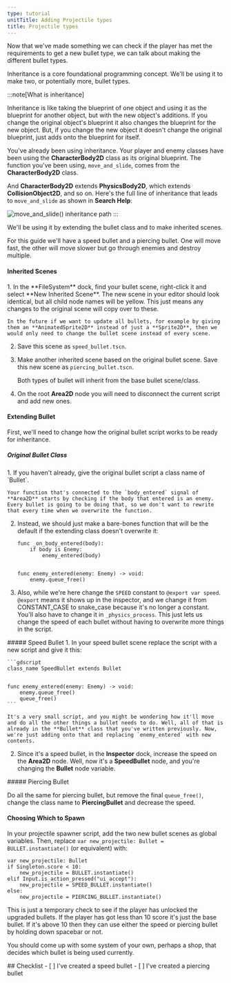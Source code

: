 ```yaml
---
type: tutorial
unitTitle: Adding Projectile types
title: Projectile types
---
```




Now that we've made something we can check if the player has met the requirements to get a new bullet type, we can talk about making the different bullet types.

Inheritance is a core foundational programming concept. We'll be using it to make two, or potentially more, bullet types.

:::note[What is inheritance]

Inheritance is like taking the blueprint of one object and using it as the blueprint for another object, but with the new object's additions. If you change the original object's blueprint it also changes the blueprint for the new object. But, if you change the new object it doesn't change the original blueprint, just adds onto the blueprint for itself.

You've already been using inheritance. Your player and enemy classes have been using the **CharacterBody2D** class as its original blueprint. The function you've been using, `move_and_slide`, comes from the **CharacterBody2D** class.

And **CharacterBody2D** extends **PhysicsBody2D**, which extends **CollisionObject2D**, and so on. Here's the full line of inheritance that leads to `move_and_slide` as shown in **Search Help**:

![move_and_slide() inheritance path](/src/assets/godot/genres/MoveAndSlideInheritance.png)
:::

We'll be using it by extending the bullet class and to make inherited scenes.

For this guide we'll have a speed bullet and a piercing bullet. One will move fast, the other will move slower but go through enemies and destroy multiple.

#### Inherited Scenes
<Steps>
1. In the **FileSystem** dock, find your bullet scene, right-click it and select **New Inherited Scene**. The new scene in your editor should look identical, but all child node names will be yellow. This just means any changes to the original scene will copy over to these.

    In the future if we want to update all bullets, for example by giving them an **AnimatedSprite2D** instead of just a **Sprite2D**, then we would only need to change the bullet scene instead of every scene.

2. Save this scene as `speed_bullet.tscn`.

3. Make another inherited scene based on the original bullet scene. Save this new scene as `piercing_bullet.tscn`.

    Both types of bullet will inherit from the base bullet scene/class.

4. On the root **Area2D** node you will need to disconnect the current script and add new ones.

</Steps>

#### Extending Bullet

First, we'll need to change how the original bullet script works to be ready for inheritance.

##### Original Bullet Class

<Steps>
1. If you haven't already, give the original bullet script a class name of `Bullet`.

    Your function that's connected to the `body_entered` signal of **Area2D** starts by checking if the body that entered is an enemy. Every bullet is going to be doing that, so we don't want to rewrite that every time when we overwrite the function.

2. Instead, we should just make a bare-bones function that will be the default if the extending class doesn't overwrite it:

    ```gdscript
    func _on_body_entered(body):
        if body is Enemy:
            enemy_entered(body)


    func enemy_entered(enemy: Enemy) -> void:
        enemy.queue_free()
    ```

3. Also, while we're here change the `SPEED` constant to `@export var speed`. `@export` means it shows up in the inspector, and we change it from CONSTANT_CASE to snake_case because it's no longer a constant. You'll also have to change it in `_physics_process`. This just lets us change the speed of each bullet without having to overwrite more things in the script.
</Steps>
##### Speed Bullet
<Steps>
1. In your speed bullet scene replace the script with a new script and give it this:

    ```gdscript
    class_name SpeedBullet extends Bullet


    func enemy_entered(enemy: Enemy) -> void:
        enemy.queue_free()
        queue_free()
    ```

    It's a very small script, and you might be wondering how it'll move and do all the other things a bullet needs to do. Well, all of that is already in the **Bullet** class that you've written previously. Now, we're just adding onto that and replacing `enemy_entered` with new contents.

2. Since it's a speed bullet, in the **Inspector** dock, increase the speed on the **Area2D** node. Well, now it's a **SpeedBullet** node, and you're changing the **Bullet** node variable.
</Steps>
##### Piercing Bullet

Do all the same for piercing bullet, but remove the final `queue_free()`, change the class name to **PiercingBullet** and decrease the speed.

#### Choosing Which to Spawn

In your projectile spawner script, add the two new bullet scenes as global variables. Then, replace `var new_projectile: Bullet = BULLET.instantiate()` (or equivalent) with:

```gdscript
var new_projectile: Bullet
if Singleton.score < 10:
	new_projectile = BULLET.instantiate()
elif Input.is_action_pressed("ui_accept"):
	new_projectile = SPEED_BULLET.instantiate()
else:
	new_projectile = PIERCING_BULLET.instantiate()
```

This is just a temporary check to see if the player has unlocked the upgraded bullets. If the player has got less than 10 score it's just the base bullet. If it's above 10 then they can use either the speed or piercing bullet by holding down spacebar or not.

You should come up with some system of your own, perhaps a shop, that decides which bullet is being used currently.


<Box>
## Checklist
<Checklist>
- [ ] I've created a speed bullet
- [ ] I've created a piercing bullet
</Checklist>
</Box>